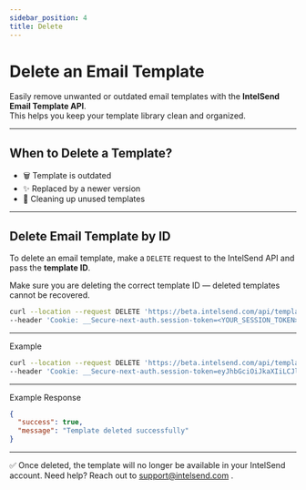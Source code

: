 ```yaml
---
sidebar_position: 4
title: Delete
---
```



# Delete an Email Template

Easily remove unwanted or outdated email templates with the **IntelSend Email Template API**.  
This helps you keep your template library clean and organized.

---

## When to Delete a Template?

- 🗑️ Template is outdated
- ✨ Replaced by a newer version
- 🧹 Cleaning up unused templates

---

## Delete Email Template by ID

To delete an email template, make a `DELETE` request to the IntelSend API and pass the **template ID**.

<Admonition type="tip" title="Pro Tip">
  Make sure you are deleting the correct template ID — deleted templates cannot
  be recovered.
</Admonition>

```bash
curl --location --request DELETE 'https://beta.intelsend.com/api/template/?id=<TEMPLATE_ID>' \
--header 'Cookie: __Secure-next-auth.session-token=<YOUR_SESSION_TOKEN>'
```

---

Example

```bash
curl --location --request DELETE 'https://beta.intelsend.com/api/template/?id=663f3e0e7107b0fe7a12cbdc' \
--header 'Cookie: __Secure-next-auth.session-token=eyJhbGciOiJkaXIiLCJlbmMiOiJBMjU2R0NNIn0..2W6Htv9tTsfaGhNh.7EvYvDBLUVyuCp8VCRKGObfZQPXklqXfcdmz_qN-KALHJzCzYYCWzDvzsQ7NixByulIRTNQMaefhrw4tfYNhOeLHM8x7VePdWpXMo5FKICwfFwGz9VvkfaXuNMWxQTaV_czzwjIiAsEB2ei7h117tGaDwaP4VZfIL6yAoGNeXB0Fy6z0zk65vyqX_gs8sFg9IjD7zef0JL3sH_x5EgbU2qpnC3ovj6gm5DL8n60dtZsKh36sCMuJt4pKPgzpQrBViqo3sFsZGXIo.V95YlLrYrzT5u5ey68WFZw'

```

---

Example Response

```json
{
  "success": true,
  "message": "Template deleted successfully"
}
```

---

✅ Once deleted, the template will no longer be available in your IntelSend account.
Need help? Reach out to support@intelsend.com
.
